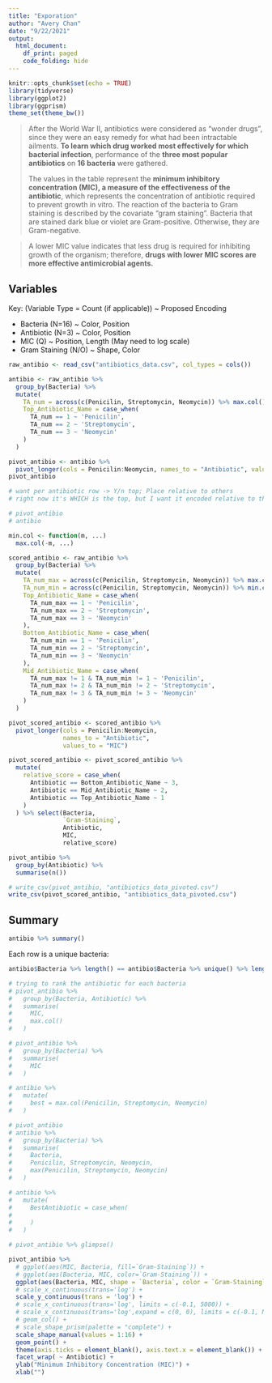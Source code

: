 ```yaml
---
title: "Exporation"
author: "Avery Chan"
date: "9/22/2021"
output:
  html_document:
    df_print: paged
    code_folding: hide
---
```


```r
knitr::opts_chunk$set(echo = TRUE)
library(tidyverse)
library(ggplot2)
library(ggprism)
theme_set(theme_bw())
```

> After the World War II, antibiotics were considered as "wonder drugs", since they were an easy remedy for what had been intractable ailments. **To learn which drug worked most effectively for which bacterial infection**, performance of the **three most popular antibiotics** on **16 bacteria** were gathered. 
> 
> The values in the table represent the **minimum inhibitory concentration (MIC), a measure of the effectiveness of the antibiotic**, which represents the concentration of antibiotic required to prevent growth in vitro. The reaction of the bacteria to Gram staining is described by the covariate “gram staining”. Bacteria that are stained dark blue or violet are Gram-positive. Otherwise, they are Gram-negative.

> A lower MIC value indicates that less drug is required for inhibiting growth of the organism; therefore, **drugs with lower MIC scores are more effective antimicrobial agents.**

## Variables

Key: (Variable Type = Count (if applicable)) ~ Proposed Encoding

 * Bacteria (N=16) ~ Color, Position
 * Antibiotic (N=3) ~ Color, Position
 * MIC (Q) ~ Position, Length (May need to log scale)
 * Gram Staining (N/O) ~ Shape, Color

```r
raw_antibio <- read_csv("antibiotics_data.csv", col_types = cols())

antibio <- raw_antibio %>% 
  group_by(Bacteria) %>% 
  mutate(
    TA_num = across(c(Penicilin, Streptomycin, Neomycin)) %>% max.col(),
    Top_Antibiotic_Name = case_when(
      TA_num == 1 ~ 'Penicilin',
      TA_num == 2 ~ 'Streptomycin',
      TA_num == 3 ~ 'Neomycin'
    )
  )
```

```r

pivot_antibio <- antibio %>%
  pivot_longer(cols = Penicilin:Neomycin, names_to = "Antibiotic", values_to="MIC")
pivot_antibio

# want per antibiotic row -> Y/n top; Place relative to others
# right now it's WHICH is the top, but I want it encoded relative to the antibiotic in that row

# pivot_antibio
# antibio

min.col <- function(m, ...)
  max.col(-m, ...)

scored_antibio <- raw_antibio %>%
  group_by(Bacteria) %>%
  mutate(
    TA_num_max = across(c(Penicilin, Streptomycin, Neomycin)) %>% max.col(),
    TA_num_min = across(c(Penicilin, Streptomycin, Neomycin)) %>% min.col(),
    Top_Antibiotic_Name = case_when(
      TA_num_max == 1 ~ 'Penicilin',
      TA_num_max == 2 ~ 'Streptomycin',
      TA_num_max == 3 ~ 'Neomycin'
    ),
    Bottom_Antibiotic_Name = case_when(
      TA_num_min == 1 ~ 'Penicilin',
      TA_num_min == 2 ~ 'Streptomycin',
      TA_num_min == 3 ~ 'Neomycin'
    ),
    Mid_Antibiotic_Name = case_when(
      TA_num_max != 1 & TA_num_min != 1 ~ 'Penicilin',
      TA_num_max != 2 & TA_num_min != 2 ~ 'Streptomycin',
      TA_num_max != 3 & TA_num_min != 3 ~ 'Neomycin'
    )
  )

pivot_scored_antibio <- scored_antibio %>%
  pivot_longer(cols = Penicilin:Neomycin,
               names_to = "Antibiotic",
               values_to = "MIC")

pivot_scored_antibio <- pivot_scored_antibio %>%
  mutate(
    relative_score = case_when(
      Antibiotic == Bottom_Antibiotic_Name ~ 3,
      Antibiotic == Mid_Antibiotic_Name ~ 2,
      Antibiotic == Top_Antibiotic_Name ~ 1
    )
  ) %>% select(Bacteria,
               `Gram-Staining`,
               Antibiotic,
               MIC,
               relative_score)

pivot_antibio %>%
  group_by(Antibiotic) %>%
  summarise(n())
```

```r
# write_csv(pivot_antibio, "antibiotics_data_pivoted.csv")
write_csv(pivot_scored_antibio, "antibiotics_data_pivoted.csv")
```

## Summary

```r
antibio %>% summary()
```


Each row is a unique bacteria:

```r
antibio$Bacteria %>% length() == antibio$Bacteria %>% unique() %>% length()
```


```r
# trying to rank the antibiotic for each bacteria
# pivot_antibio %>%
#   group_by(Bacteria, Antibiotic) %>%
#   summarise(
#     MIC,
#     max.col()
#   )

# pivot_antibio %>%
#   group_by(Bacteria) %>%
#   summarise(
#     MIC
#   )
```


```r
# antibio %>% 
#   mutate(
#     best = max.col(Penicilin, Streptomycin, Neomycin)
#   )

# pivot_antibio
# antibio %>% 
#   group_by(Bacteria) %>% 
#   summarise(
#     Bacteria,
#     Penicilin, Streptomycin, Neomycin,
#     max(Penicilin, Streptomycin, Neomycin)
#   )

# antibio %>% 
#   mutate(
#     BestAntibiotic = case_when(
#       
#     )
#   )
```


```r
# pivot_antibio %>% glimpse()

pivot_antibio %>%
  # ggplot(aes(MIC, Bacteria, fill=`Gram-Staining`)) +
  # ggplot(aes(Bacteria, MIC, color=`Gram-Staining`)) +
  ggplot(aes(Bacteria, MIC, shape = `Bacteria`, color = `Gram-Staining`)) +
  # scale_x_continuous(trans='log') +
  scale_y_continuous(trans = 'log') +
  # scale_x_continuous(trans='log', limits = c(-0.1, 5000)) +
  # scale_x_continuous(trans='log',expand = c(0, 0), limits = c(-0.1, NA)) +
  # geom_col() +
  # scale_shape_prism(palette = "complete") +
  scale_shape_manual(values = 1:16) +
  geom_point() +
  theme(axis.ticks = element_blank(), axis.text.x = element_blank()) +
  facet_wrap( ~ Antibiotic) +
  ylab("Minimum Inhibitory Concentration (MIC)") +
  xlab("")
```
































